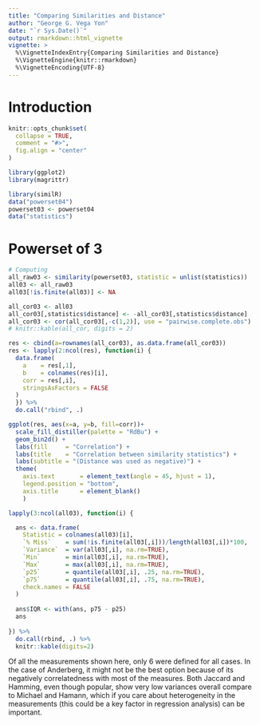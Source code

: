 ```yaml
---
title: "Comparing Similarities and Distance"
author: "George G. Vega Yon"
date: "`r Sys.Date()`"
output: rmarkdown::html_vignette
vignette: >
  %\VignetteIndexEntry{Comparing Similarities and Distance}
  %\VignetteEngine{knitr::rmarkdown}
  %\VignetteEncoding{UTF-8}
---
```


# Introduction


```r
knitr::opts_chunk$set(
  collapse = TRUE,
  comment = "#>",
  fig.align = "center"
)
```

```r
library(ggplot2)
library(magrittr)
```


```r
library(similR)
data("powerset04")
powerset03 <- powerset04
data("statistics")
```

# Powerset of 3

```r
# Computing 
all_raw03 <- similarity(powerset03, statistic = unlist(statistics))
all03 <- all_raw03
all03[!is.finite(all03)] <- NA

all_cor03 <- all03
all_cor03[,statistics$distance] <- -all_cor03[,statistics$distance]
all_cor03 <- cor(all_cor03[,-c(1,2)], use = "pairwise.complete.obs")
# knitr::kable(all_cor, digits = 2)
```

```r
res <- cbind(a=rownames(all_cor03), as.data.frame(all_cor03))
res <- lapply(2:ncol(res), function(i) {
  data.frame(
    a    = res[,1],
    b    = colnames(res)[i],
    corr = res[,i],
    stringsAsFactors = FALSE
  )
  }) %>%
  do.call("rbind", .)

ggplot(res, aes(x=a, y=b, fill=corr))+
  scale_fill_distiller(palette = "RdBu") +
  geom_bin2d() +
  labs(fill     = "Correlation") +
  labs(title    = "Correlation between similarity statistics") +
  labs(subtitle = "(Distance was used as negative)") +
  theme(
    axis.text       = element_text(angle = 45, hjust = 1),
    legend.position = "bottom",
    axis.title      = element_blank()
    )
```

```r
lapply(3:ncol(all03), function(i) {

  ans <- data.frame(
    Statistic = colnames(all03)[i],
    `% Miss`    = sum(!is.finite(all03[,i]))/length(all03[,i])*100,
    `Variance`  = var(all03[,i], na.rm=TRUE),
    `Min`       = min(all03[,i], na.rm=TRUE),
    `Max`       = max(all03[,i], na.rm=TRUE),
    `p25`       = quantile(all03[,i], .25, na.rm=TRUE),
    `p75`       = quantile(all03[,i], .75, na.rm=TRUE),
    check.names = FALSE
  )
  
  ans$IQR <- with(ans, p75 - p25)
  ans
  
}) %>%
  do.call(rbind, .) %>%
  knitr::kable(digits=2)
```

Of all the measurements shown here, only 6 were defined for all cases. In the case of Anderberg, it might not be the best option because of its negatively correlatedness with most of the measures. Both Jaccard and Hamming, even though popular, show very low variances overall compare to Michael and Hamann, which if you care about heterogeneity in the measurements (this could be a key factor in regression analysis) can be important.



